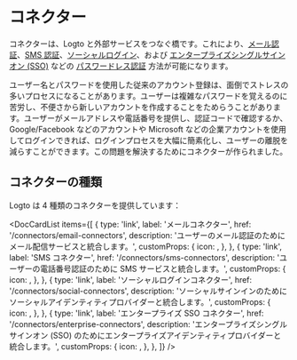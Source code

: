 
# コネクター

コネクターは、Logto と外部サービスをつなぐ橋です。これにより、[メール認証](/end-user-flows/sign-up-and-sign-in/sign-in)、[SMS 認証](/end-user-flows/sign-up-and-sign-in/sign-in)、[ソーシャルログイン](/end-user-flows/sign-up-and-sign-in/social-sign-in)、および [エンタープライズシングルサインオン (SSO)](/end-user-flows/enterprise-sso) などの [パスワードレス認証](https://auth.wiki/passwordless) 方法が可能になります。

ユーザー名とパスワードを使用した従来のアカウント登録は、面倒でストレスの多いプロセスになることがあります。ユーザーは複雑なパスワードを覚えるのに苦労し、不便さから新しいアカウントを作成することをためらうことがあります。ユーザーがメールアドレスや電話番号を提供し、認証コードで確認するか、Google/Facebook などのアカウントや Microsoft などの企業アカウントを使用してログインできれば、ログインプロセスを大幅に簡素化し、ユーザーの離脱を減らすことができます。この問題を解決するためにコネクターが作られました。

## コネクターの種類

Logto は 4 種類のコネクターを提供しています：

<DocCardList
  items={[
    {
      type: 'link',
      label: 'メールコネクター',
      href: '/connectors/email-connectors',
      description: 'ユーザーのメール認証のためにメール配信サービスと統合します。',
      customProps: {
        icon: <Email />,
      },
    },
    {
      type: 'link',
      label: 'SMS コネクター',
      href: '/connectors/sms-connectors',
      description: 'ユーザーの電話番号認証のために SMS サービスと統合します。',
      customProps: {
        icon: <Mobile />,
      },
    },
    {
      type: 'link',
      label: 'ソーシャルログインコネクター',
      href: '/connectors/social-connectors',
      description:
        'ソーシャルサインインのためにソーシャルアイデンティティプロバイダーと統合します。',
      customProps: {
        icon: <Social />,
      },
    },
    {
      type: 'link',
      label: 'エンタープライズ SSO コネクター',
      href: '/connectors/enterprise-connectors',
      description:
        'エンタープライズシングルサインオン (SSO) のためにエンタープライズアイデンティティプロバイダーと統合します。',
      customProps: {
        icon: <Enterprise />,
      },
    },
  ]}
/>
